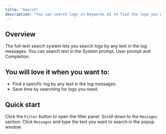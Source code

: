 ```yaml
---
title: "Search"
description: "You can search logs in Keywords AI to find the logs you need."
---
```


## Overview
The full-text search system lets you search logs by any text in the log messages. You can search text in the System prompt, User prompt and Completion.

## You will love it when you want to:
- Find a specific log by any text in the log messages.
- Save time by searching for logs you need.

## Quick start
Click the `Filter` button to open the filter panel. Scroll down to the `Messages` section. Click `Messages` and type the text you want to search in the popup window.



